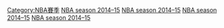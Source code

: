{{catmain}}
{{Navseasoncats}}

[[Category:NBA賽季|Category:NBA賽季]]
[[Category:2014年籃球|NBA season 2014–15]]
[[Category:2015年籃球|NBA season 2014–15]]
[[Category:2014年美國體育|NBA season 2014–15]]
[[Category:2015年美國體育|NBA season 2014–15]]
